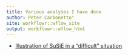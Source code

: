 ```yaml
---
title: Various analyses I have done
author: Peter Carbonetto"
site: workflowr::wflow_site
output: workflowr::wflow_html
---
```


+ [Illustration of SuSiE in a "difficult" situation](susie_jrssb_example.html)
